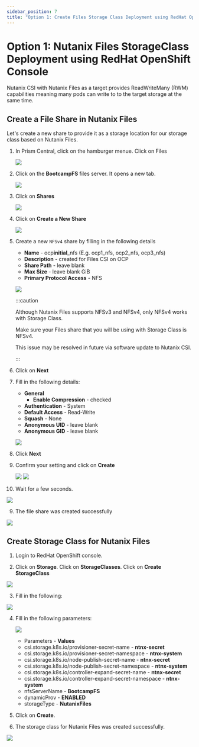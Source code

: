 ```yaml
---
sidebar_position: 7
title: "Option 1: Create Files Storage Class Deployment using RedHat OpenShift Console"
---
```


# Option 1: Nutanix Files StorageClass Deployment using RedHat OpenShift Console

Nutanix CSI with Nutanix Files as a target provides ReadWriteMany (RWM) capabilities meaning many pods can write to to the target storage at the same time.

## Create a File Share in Nutanix Files

Let's create a new share to provide it as a storage location for our storage class based on Nutanix Files.

1. In Prism Central, click on the hamburger menue.  Click on Files

   ![](ocp_files_images/File-Share-1.png)

2. Click on the **BootcampFS** files server.  It opens a new tab.

   ![](ocp_files_images/File-Share-2.png)

3. Click on **Shares**

   ![](ocp_files_images/File-Share-3.png)

3. Click on **Create a New Share**

   ![](ocp_files_images/File-Share-4.png)

4. Create a new ``NFSv4`` share by filling in the following details
   
   - **Name** - ocp**initial**_nfs (E.g. ocp1_nfs, ocp2_nfs, ocp3_nfs)
   - **Description** - created for Files CSI on OCP 
   - **Share Path** - leave blank
   - **Max Size** - leave blank GiB 
   - **Primary Protocol Access** - NFS
   
    ![](ocp_files_images/File-Share-5.png)

   :::caution

   Although Nutanix Files supports NFSv3 and NFSv4, only NFSv4 works with Storage Class. 

   Make sure your Files share that you will be using with Storage Class is NFSv4. 

   This issue may be resolved in future via software update to Nutanix CSI. 

   ::: 

4. Click on **Next**

5. Fill in the following details:
   
   - **General**
     - **Enable Compression** - checked
   - **Authentication** - System
   - **Default Access** - Read-Write 
   - **Squash** - None 
   - **Anonymous UID** - leave blank
   - **Anonymous GID** - leave blank

   ![](ocp_files_images/File-Share-6.png)

6. Click **Next**

7. Confirm your setting and click on **Create**

   ![](ocp_files_images/File-Share-7.png)
   ![](ocp_files_images/File-Share-8.png)

8.  Wait for a few seconds.

   ![](ocp_files_images/File-Share-9.png)

9.  The file share was created successfully

   ![](ocp_files_images/File-Share-10.png)


## Create Storage Class for Nutanix Files

1.  Login to RedHat OpenShift console.

2.  Click on **Storage**.  Click on **StorageClasses**.  Click on **Create StorageClass**

   ![](ocp_files_images/File-SC-1.png)

3.  Fill in the following:

   ![](ocp_files_images/File-SC-2.png)

4.  Fill in the following parameters:

    ![](ocp_files_images/File-SC-3.png)

    - Parameters - **Values**     
    - csi.storage.k8s.io/provisioner-secret-name - **ntnx-secret** 
    - csi.storage.k8s.io/provisioner-secret-namespace - **ntnx-system** 
    - csi.storage.k8s.io/node-publish-secret-name  - **ntnx-secret**
    - csi.storage.k8s.io/node-publish-secret-namespace - **ntnx-system**
    - csi.storage.k8s.io/controller-expand-secret-name - **ntnx-secret**
    - csi.storage.k8s.io/controller-expand-secret-namespace - **ntnx-system**
    - nfsServerName - **BootcampFS**
    - dynamicProv -  **ENABLED**
    - storageType - **NutanixFiles**

5.  Click on **Create**.

6.  The storage class for Nutanix Files was created successfully.

   ![](ocp_files_images/File-SC-4.png)
